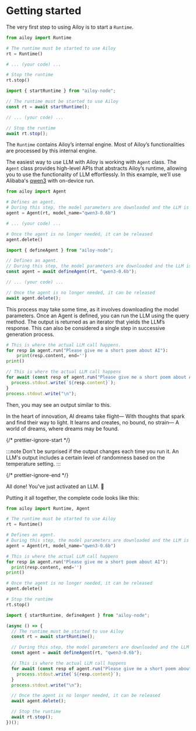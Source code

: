 
# Getting started

The very first step to using Ailoy is to start a `Runtime`.

<CodeTabs>
<TabItem {...pythonTab}>

```python showLineNumbers
from ailoy import Runtime

# The runtime must be started to use Ailoy
rt = Runtime()

# ... (your code) ...

# Stop the runtime
rt.stop()
```

</TabItem>
<TabItem {...nodeTab}>

```typescript showLineNumbers
import { startRuntime } from "ailoy-node";

// The runtime must be started to use Ailoy
const rt = await startRuntime();

// ... (your code) ...

// Stop the runtime
await rt.stop();
```

</TabItem>
</CodeTabs>

The `Runtime` contains Ailoy’s internal engine. Most of Ailoy’s functionalities
are processed by this internal engine.

The easiest way to use LLM with Ailoy is working with `Agent` class. The `Agent`
class provides high-level APIs that abstracts Ailoy’s runtime, allowing you to
use the functionality of LLM effortlessly. In this example, we’ll use Alibaba's
[qwen3](https://github.com/QwenLM/Qwen3) with on-device run.

<CodeTabs>
<TabItem {...pythonTab}>

```python showLineNumbers
from ailoy import Agent

# Defines an agent.
# During this step, the model parameters are downloaded and the LLM is set up for execution
agent = Agent(rt, model_name="qwen3-0.6b")

# ... (your code) ...

# Once the agent is no longer needed, it can be released
agent.delete()
```

</TabItem>
<TabItem {...nodeTab}>

```typescript showLineNumbers
import { defineAgent } from "ailoy-node";

// Defines an agent.
// During this step, the model parameters are downloaded and the LLM is set up for execution
const agent = await defineAgent(rt, "qwen3-0.6b");

// ... (your code) ...

// Once the agent is no longer needed, it can be released
await agent.delete();
```

</TabItem>
</CodeTabs>

This process may take some time, as it involves downloading the model
parameters. Once an Agent is defined, you can run the LLM using the query
method. The output is returned as an iterator that yields the LLM’s response.
This can also be considered a single step in successive generation process.

<CodeTabs>
<TabItem {...pythonTab}>

```python showLineNumbers
# This is where the actual LLM call happens.
for resp in agent.run("Please give me a short poem about AI"):
    print(resp.content, end='')
print()
```

</TabItem>
<TabItem {...nodeTab}>

```typescript showLineNumbers
// This is where the actual LLM call happens
for await (const resp of agent.run("Please give me a short poem about AI")) {
  process.stdout.write(`${resp.content}`);
}
process.stdout.write("\n");
```

</TabItem>
</CodeTabs>

Then, you may see an output similar to this.

<TerminalBox>
In the heart of innovation, AI dreams take flight—
With thoughts that spark and find their way to light.
It learns and creates, no bound, no strain—
A world of dreams, where dreams may be found.
</TerminalBox>

{/* prettier-ignore-start */}

:::note 
Don't be surprised if the output changes each time you run it. An LLM's
output includes a certain level of randomness based on the temperature setting.
:::

{/* prettier-ignore-end */}

All done! You've just activated an LLM. 🎉

Putting it all together, the complete code looks like this:

<CodeTabs>
<TabItem {...pythonTab}>

```python showLineNumbers
from ailoy import Runtime, Agent

# The runtime must be started to use Ailoy
rt = Runtime()

# Defines an agent.
# During this step, the model parameters are downloaded and the LLM is set up for execution
agent = Agent(rt, model_name="qwen3-0.6b")

# This is where the actual LLM call happens
for resp in agent.run("Please give me a short poem about AI"):
  print(resp.content, end='')
print()

# Once the agent is no longer needed, it can be released
agent.delete()

# Stop the runtime
rt.stop()
```

</TabItem>
<TabItem {...nodeTab}>

```typescript showLineNumbers
import { startRuntime, defineAgent } from "ailoy-node";

(async () => {
  // The runtime must be started to use Ailoy
  const rt = await startRuntime();

  // During this step, the model parameters are downloaded and the LLM is set up for execution
  const agent = await defineAgent(rt, "qwen3-0.6b");

  // This is where the actual LLM call happens
  for await (const resp of agent.run("Please give me a short poem about AI")) {
    process.stdout.write(`${resp.content}`);
  }
  process.stdout.write("\n");

  // Once the agent is no longer needed, it can be released
  await agent.delete();

  // Stop the runtime
  await rt.stop();
})();
```

</TabItem>
</CodeTabs>
